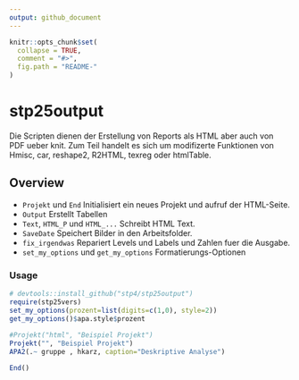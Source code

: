 ```yaml
---
output: github_document
---
```


<!-- README.md is generated from README.Rmd. Please edit that file -->

```r
knitr::opts_chunk$set(
  collapse = TRUE,
  comment = "#>",
  fig.path = "README-"
)
```

# stp25output

 Die Scripten dienen der Erstellung von Reports als HTML aber auch von PDF ueber knit.
Zum Teil handelt es sich um modifizerte Funktionen von Hmisc, car, reshape2,  R2HTML, texreg oder htmlTable.

Overview
--------


-   `Projekt` und `End` Initialisiert ein neues Projekt und aufruf der HTML-Seite.
-   `Output` Erstellt Tabellen
-   `Text`, `HTML_P` und `HTML_...` Schreibt HTML Text.
-   `SaveDate` Speichert Bilder in den Arbeitsfolder.
-    `fix_irgendwas`  Repariert Levels und Labels und Zahlen fuer die Ausgabe.
-   `set_my_options` und `get_my_options` Formatierungs-Optionen


### Usage

```r
# devtools::install_github("stp4/stp25output")
require(stp25vers)
set_my_options(prozent=list(digits=c(1,0), style=2))
get_my_options()$apa.style$prozent
 
#Projekt("html", "Beispiel Projekt")
Projekt("", "Beispiel Projekt")
APA2(.~ gruppe , hkarz, caption="Deskriptive Analyse")

End()

```



